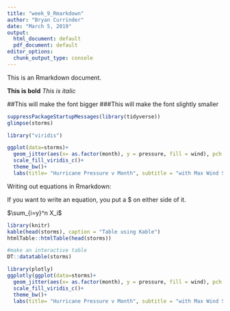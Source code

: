 ```yaml
---
title: "week_9_Rmarkdown"
author: "Bryan Currinder"
date: "March 5, 2019"
output:
  html_document: default
  pdf_document: default
editor_options: 
  chunk_output_type: console
---
```


This is an Rmarkdown document. 

**This is bold** *This is italic*

##This will make the font bigger
###This will make the font slightly smaller

```r
suppressPackageStartupMessages(library(tidyverse))
glimpse(storms)

library("viridis")

ggplot(data=storms)+
  geom_jitter(aes(x= as.factor(month), y = pressure, fill = wind), pch = 21, alpha = 0.05)+
  scale_fill_viridis_c()+
  theme_bw()+
  labs(title= "Hurricane Pressure v Month", subtitle = "with Max Wind Speed", x = "Month")
```

Writing out equations in Rmarkdown:

If you want to write an equation, you put a $ on either side of it.

$\sum_{i=y}^n X_i$

```r
library(knitr)
kable(head(storms), caption = "Table using Kable")
htmlTable::htmlTable(head(storms))

#make an interactive table
DT::datatable(storms)

library(plotly)
ggplotly(ggplot(data=storms)+
  geom_jitter(aes(x= as.factor(month), y = pressure, fill = wind), pch = 21, alpha = 0.05)+
  scale_fill_viridis_c()+
  theme_bw()+
  labs(title= "Hurricane Pressure v Month", subtitle = "with Max Wind Speed", x = "Month"))
```

